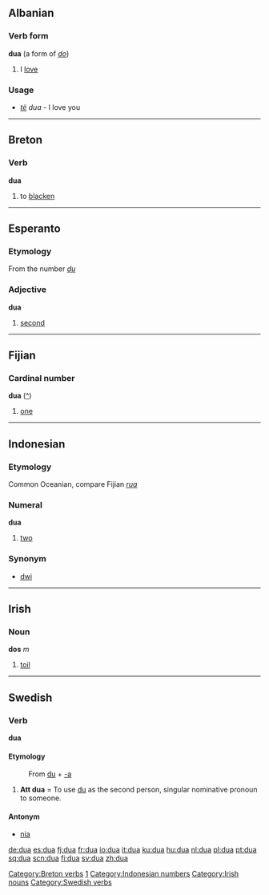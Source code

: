 ==Albanian==
===Verb form===
'''dua''' (a form of ''[[do]]'')

# I [[love]]

===Usage===
* ''[[të]]'' ''dua'' - I love you

----

==Breton==
===Verb===
'''dua'''

# to [[blacken]]

[[Category:Breton verbs]]

----

==Esperanto==
===Etymology===
From the number ''[[du]]''
===Adjective===
'''dua'''

# [[second]]

----

==Fijian==
===Cardinal number===
'''dua''' ([[:fj:dua|^]])

# [[one]]

[[Category:Fijian numbers|1]]

----

==Indonesian==
===Etymology===
Common Oceanian, compare Fijian ''[[rua]]''
===Numeral===
'''dua'''

# [[two]]

===Synonym===
* [[dwi]]

[[Category:Indonesian numbers]]

----

==Irish==
===Noun===
'''dos''' ''m''

# [[toil]]

[[Category:Irish nouns]]

----

==Swedish==
===Verb===
'''dua'''
====Etymology====
:From [[du]] + [[-a#Swedish|-a]]

# '''Att dua''' = To use [[du]] as the second person, singular nominative pronoun to someone.

====Antonym====
*[[nia#verb|nia]]
[[Category:Swedish verbs]]

[[de:dua]]
[[es:dua]]
[[fj:dua]]
[[fr:dua]]
[[io:dua]]
[[it:dua]]
[[ku:dua]]
[[hu:dua]]
[[nl:dua]]
[[pl:dua]]
[[pt:dua]]
[[sq:dua]]
[[scn:dua]]
[[fi:dua]]
[[sv:dua]]
[[zh:dua]]